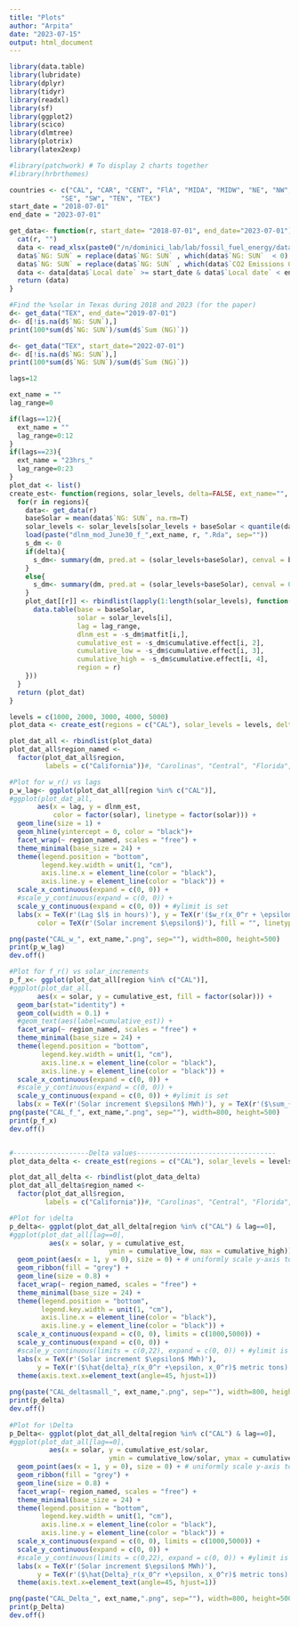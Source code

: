 ```yaml
---
title: "Plots"
author: "Arpita"
date: "2023-07-15"
output: html_document
---
```


```r
library(data.table)
library(lubridate)
library(dplyr)
library(tidyr)
library(readxl)
library(sf)
library(ggplot2)
library(scico)
library(dlmtree)
library(plotrix)
library(latex2exp)

#library(patchwork) # To display 2 charts together
#library(hrbrthemes)
```

```r
countries <- c("CAL", "CAR", "CENT", "FlA", "MIDA", "MIDW", "NE", "NW",
             "SE", "SW", "TEN", "TEX")
start_date = "2018-07-01"
end_date = "2023-07-01"

get_data<- function(r, start_date= "2018-07-01", end_date="2023-07-01"){
  cat(r, "")
  data <- read_xlsx(paste0("/n/dominici_lab/lab/fossil_fuel_energy/data/energy/Region_", r, ".xlsx"), guess_max = 70000)
  data$`NG: SUN` = replace(data$`NG: SUN` , which(data$`NG: SUN`  < 0), 0)
  data$`NG: SUN` = replace(data$`NG: SUN` , which(data$`CO2 Emissions Generated`  <= 0), NA)
  data <- data[data$`Local date` >= start_date & data$`Local date` < end_date, ]
  return (data)
}
```

```r
#Find the %solar in Texas during 2018 and 2023 (for the paper)
d<- get_data("TEX", end_date="2019-07-01")
d<- d[!is.na(d$`NG: SUN`),]
print(100*sum(d$`NG: SUN`)/sum(d$`Sum (NG)`))

d<- get_data("TEX", start_date="2022-07-01")
d<- d[!is.na(d$`NG: SUN`),]
print(100*sum(d$`NG: SUN`)/sum(d$`Sum (NG)`))

```

```r

lags=12

ext_name = ""
lag_range=0

if(lags==12){
  ext_name = ""
  lag_range=0:12
}
if(lags==23){
  ext_name = "23hrs_"
  lag_range=0:23
}
plot_dat <- list()
create_est<- function(regions, solar_levels, delta=FALSE, ext_name="", lag_range=0:12){
  for(r in regions){
    data<- get_data(r)
    baseSolar = mean(data$`NG: SUN`, na.rm=T)
    solar_levels <- solar_levels[solar_levels + baseSolar < quantile(data$`NG: SUN`, 0.995, na.rm = T)]
    load(paste("dlnm_mod_June30_f_",ext_name, r, ".Rda", sep=""))
    s_dm <- 0
    if(delta){
      s_dm<- summary(dm, pred.at = (solar_levels+baseSolar), cenval = baseSolar, verbose = FALSE)
    }
    else{
      s_dm<- summary(dm, pred.at = (solar_levels+baseSolar), cenval = 0, verbose = FALSE)
    }
    plot_dat[[r]] <- rbindlist(lapply(1:length(solar_levels), function(i) {
      data.table(base = baseSolar,
                 solar = solar_levels[i],
                 lag = lag_range,
                 dlnm_est = -s_dm$matfit[i,],
                 cumulative_est = -s_dm$cumulative.effect[i, 2],
                 cumulative_low = -s_dm$cumulative.effect[i, 3],
                 cumulative_high = -s_dm$cumulative.effect[i, 4],
                 region = r)
    }))
  }
  return (plot_dat)
}
```

```r
levels = c(1000, 2000, 3000, 4000, 5000)
plot_data <- create_est(regions = c("CAL"), solar_levels = levels, delta=FALSE)

plot_dat_all <- rbindlist(plot_data)
plot_dat_all$region_named <- 
  factor(plot_dat_all$region, 
         labels = c("California"))#, "Carolinas", "Central", "Florida", "Mid-Atlantic", "Midwest", "New England", "Northwest", "Southeast", "Southwest", "Tennessee", "Texas"))

#Plot for w_r() vs lags
p_w_lag<- ggplot(plot_dat_all[region %in% c("CAL")],
#ggplot(plot_dat_all,
       aes(x = lag, y = dlnm_est, 
           color = factor(solar), linetype = factor(solar))) +
  geom_line(size = 1) +
  geom_hline(yintercept = 0, color = "black")+
  facet_wrap(~ region_named, scales = "free") +
  theme_minimal(base_size = 24) +
  theme(legend.position = "bottom", 
        legend.key.width = unit(1, "cm"),
        axis.line.x = element_line(color = "black"), 
        axis.line.y = element_line(color = "black")) +
  scale_x_continuous(expand = c(0, 0)) +
  #scale_y_continuous(expand = c(0, 0)) +
  scale_y_continuous(expand = c(0, 0)) + #ylimit is set 
  labs(x = TeX(r'(Lag $l$ in hours)'), y = TeX(r'($w_r(x_0^r + \epsilon, l)$ metric tons)'), 
       color = TeX(r'(Solar increment $\epsilon$)'), fill = "", linetype = TeX(r'(Solar increment $\epsilon$)'))

png(paste("CAL_w_", ext_name,".png", sep=""), width=800, height=500)
print(p_w_lag)
dev.off()

#Plot for f_r() vs solar_increments
p_f_x<- ggplot(plot_dat_all[region %in% c("CAL")],
#ggplot(plot_dat_all,
       aes(x = solar, y = cumulative_est, fill = factor(solar))) +
  geom_bar(stat="identity") +
  geom_col(width = 0.1) + 
  #geom_text(aes(label=cumulative_est)) + 
  facet_wrap(~ region_named, scales = "free") +
  theme_minimal(base_size = 24) +
  theme(legend.position = "bottom", 
        legend.key.width = unit(1, "cm"),
        axis.line.x = element_line(color = "black"), 
        axis.line.y = element_line(color = "black")) +
  scale_x_continuous(expand = c(0, 0)) +
  #scale_y_continuous(expand = c(0, 0)) +
  scale_y_continuous(expand = c(0, 0)) + #ylimit is set 
  labs(x = TeX(r'(Solar increment $\epsilon$ MWh)'), y = TeX(r'($\sum_{l=0}^{12}w_r(x_0^r + \epsilon, l)$ metric tons)'), color="", fill="", linetype="")
png(paste("CAL_f_", ext_name,".png", sep=""), width=800, height=500)
print(p_f_x)
dev.off()


#-------------------Delta values-----------------------------------
plot_data_delta <- create_est(regions = c("CAL"), solar_levels = levels, delta=TRUE)

plot_dat_all_delta <- rbindlist(plot_data_delta)
plot_dat_all_delta$region_named <- 
  factor(plot_dat_all$region, 
         labels = c("California"))#, "Carolinas", "Central", "Florida", "Mid-Atlantic", "Midwest", "New England", "Northwest", "Southeast", "Southwest", "Tennessee", "Texas"))

#Plot for \delta
p_delta<- ggplot(plot_dat_all_delta[region %in% c("CAL") & lag==0],
#ggplot(plot_dat_all[lag==0],
          aes(x = solar, y = cumulative_est, 
                         ymin = cumulative_low, max = cumulative_high)) +
  geom_point(aes(x = 1, y = 0), size = 0) + # uniformly scale y-axis to include 0
  geom_ribbon(fill = "grey") +
  geom_line(size = 0.8) +
  facet_wrap(~ region_named, scales = "free") +
  theme_minimal(base_size = 24) +
  theme(legend.position = "bottom", 
        legend.key.width = unit(1, "cm"),
        axis.line.x = element_line(color = "black"), 
        axis.line.y = element_line(color = "black")) +
  scale_x_continuous(expand = c(0, 0), limits = c(1000,5000)) +
  scale_y_continuous(expand = c(0, 0)) +
  #scale_y_continuous(limits = c(0,22), expand = c(0, 0)) + #ylimit is set 
  labs(x = TeX(r'(Solar increment $\epsilon$ MWh)'),
       y = TeX(r'($\hat{delta}_r(x_0^r +\epsilon, x_0^r)$ metric tons)'))+
  theme(axis.text.x=element_text(angle=45, hjust=1))
  
png(paste("CAL_deltasmall_", ext_name,".png", sep=""), width=800, height=500)
print(p_delta)
dev.off()
  
#Plot for \Delta
p_Delta<- ggplot(plot_dat_all_delta[region %in% c("CAL") & lag==0],
#ggplot(plot_dat_all[lag==0],
          aes(x = solar, y = cumulative_est/solar, 
                         ymin = cumulative_low/solar, ymax = cumulative_high/solar)) +
  geom_point(aes(x = 1, y = 0), size = 0) + # uniformly scale y-axis to include 0
  geom_ribbon(fill = "grey") +
  geom_line(size = 0.8) +
  facet_wrap(~ region_named, scales = "free") +
  theme_minimal(base_size = 24) +
  theme(legend.position = "bottom", 
        legend.key.width = unit(1, "cm"),
        axis.line.x = element_line(color = "black"), 
        axis.line.y = element_line(color = "black")) +
  scale_x_continuous(expand = c(0, 0), limits = c(1000,5000)) +
  scale_y_continuous(expand = c(0, 0)) +
  #scale_y_continuous(limits = c(0,22), expand = c(0, 0)) + #ylimit is set 
  labs(x = TeX(r'(Solar increment $\epsilon$ MWh)'),
       y = TeX(r'($\hat{Delta}_r(x_0^r +\epsilon, x_0^r)$ metric tons)'))+
  theme(axis.text.x=element_text(angle=45, hjust=1))

png(paste("CAL_Delta_", ext_name,".png", sep=""), width=800, height=500)
print(p_Delta)
dev.off()
```
